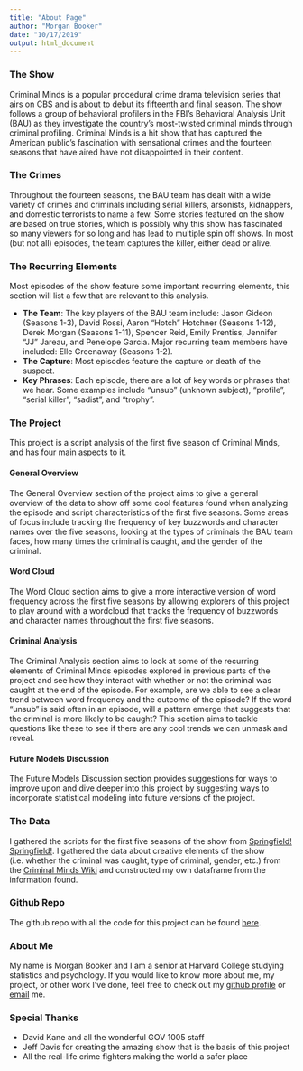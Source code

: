 ```yaml
---
title: "About Page"
author: "Morgan Booker"
date: "10/17/2019"
output: html_document
---
```


### The Show

Criminal Minds is a popular procedural crime drama television series that airs on CBS and is about to debut its fifteenth and final season. The show follows a group of behavioral profilers in the FBI's Behavioral Analysis Unit (BAU) as they investigate the country's most-twisted criminal minds through criminal profiling. Criminal Minds is a hit show that has captured the American public's fascination with sensational crimes and the fourteen seasons that have aired have not disappointed in their content.

### The Crimes

Throughout the fourteen seasons, the BAU team has dealt with a wide variety of crimes and criminals including serial killers, arsonists, kidnappers, and domestic terrorists to name a few. Some stories featured on the show are based on true stories, which is possibly why this show has fascinated so many viewers for so long and has lead to multiple spin off shows. In most (but not all) episodes, the team captures the killer, either dead or alive.

### The Recurring Elements

Most episodes of the show feature some important recurring elements, this section will list a few that are relevant to this analysis.

* __The Team__: The key players of the BAU team include: Jason Gideon (Seasons 1-3), David Rossi, Aaron "Hotch" Hotchner (Seasons 1-12), Derek Morgan (Seasons 1-11), Spencer Reid, Emily Prentiss, Jennifer "JJ" Jareau, and Penelope Garcia. Major recurring team members have included: Elle Greenaway (Seasons 1-2).
* __The Capture__: Most episodes feature the capture or death of the suspect.
* __Key Phrases__: Each episode, there are a lot of key words or phrases that we hear. Some examples include "unsub" (unknown subject), "profile", "serial killer", "sadist", and "trophy".

### The Project

This project is a script analysis of the first five season of Criminal Minds, and has four main aspects to it.

#### General Overview

The General Overview section of the project aims to give a general overview of the data to show off some cool features found when analyzing the episode and script characteristics of the first five seasons. Some areas of focus include tracking the frequency of key buzzwords and character names over the five seasons, looking at the types of criminals the BAU team faces, how many times the criminal is caught, and the gender of the criminal.

#### Word Cloud

The Word Cloud section aims to give a more interactive version of word frequency across the first five seasons by allowing explorers of this project to play around with a wordcloud that tracks the frequency of buzzwords and character names throughout the first five seasons.

#### Criminal Analysis

The Criminal Analysis section aims to look at some of the recurring elements of Criminal Minds episodes explored in previous parts of the project and see how they interact with whether or not the criminal was caught at the end of the episode. For example, are we able to see a clear trend between word frequency and the outcome of the episode? If the word "unsub" is said often in an episode, will a pattern emerge that suggests that the criminal is more likely to be caught? This section aims to tackle questions like these to see if there are any cool trends we can unmask and reveal.

#### Future Models Discussion

The Future Models Discussion section provides suggestions for ways to improve upon and dive deeper into this project by suggesting ways to incorporate statistical modeling into future versions of the project.

### The Data

I gathered the scripts for the first five seasons of the show from [Springfield! Springfield!](https://www.springfieldspringfield.co.uk/episode_scripts.php?tv-show=criminal-minds). I gathered the data about creative elements of the show (i.e. whether the criminal was caught, type of criminal, gender, etc.) from the [Criminal Minds Wiki](https://criminalminds.fandom.com/wiki/Criminal_Minds_Wiki) and constructed my own dataframe from the information found.

### Github Repo

The github repo with all the code for this project can be found [here](https://github.com/morganbooker/criminal_minds_analysis).

### About Me

My name is Morgan Booker and I am a senior at Harvard College studying statistics and psychology. If you would like to know more about me, my project, or other work I've done, feel free to check out my [github profile](https://github.com/morganbooker) or [email](mailto::morgan_booker@college.harvard.edu) me.

### Special Thanks
- David Kane and all the wonderful GOV 1005 staff
- Jeff Davis for creating the amazing show that is the basis of this project
- All the real-life crime fighters making the world a safer place
